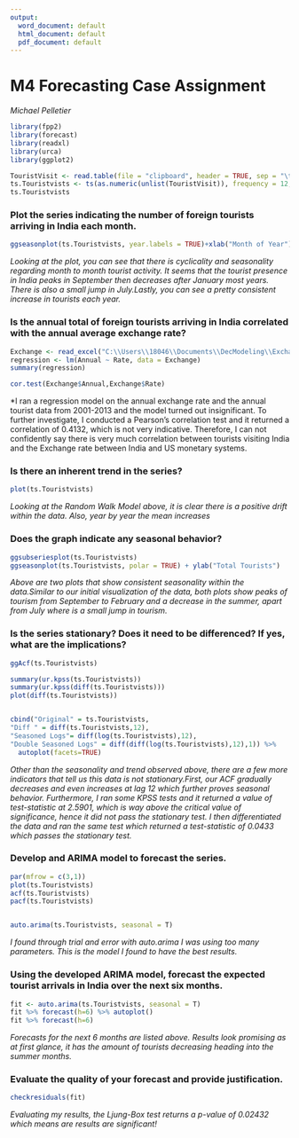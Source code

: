 ---
output:
  word_document: default
  html_document: default
  pdf_document: default
---
# M4 Forecasting Case Assignment
*Michael Pelletier*

```{r}
library(fpp2)
library(forecast)
library(readxl)
library(urca)
library(ggplot2)

TouristVisit <- read.table(file = "clipboard", header = TRUE, sep = "\t")
ts.Touristvists <- ts(as.numeric(unlist(TouristVisit)), frequency = 12, start = c(2001,1))
ts.Touristvists
```

### Plot the series indicating the number of foreign tourists arriving in India each month. 

```{r}
ggseasonplot(ts.Touristvists, year.labels = TRUE)+xlab("Month of Year")+ylab("Total Tourists")+ggtitle("Tourists Activity in India 2001 - 2013")
```


*Looking at the plot, you can see that there is cyclicality and seasonality regarding month to month tourist activity. It seems that the tourist presence in India peaks in September then decreases after January most years. There is also a small jump in July.Lastly, you can see a pretty consistent increase in tourists each year.*


### Is the annual total of foreign tourists arriving in India correlated with the annual average exchange rate? 
```{r}
Exchange <- read_excel("C:\\Users\\18046\\Documents\\DecModeling\\ExchangeRates.xlsx")
regression <- lm(Annual ~ Rate, data = Exchange)
summary(regression)

cor.test(Exchange$Annual,Exchange$Rate)
```

*I ran a regression model on the annual exchange rate and the annual tourist data from 2001-2013 and the model turned out insignificant. To further investigate, I conducted a Pearson's correlation test and it returned a correlation of 0.4132, which is not very indicative. Therefore, I can not confidently say there is very much correlation between tourists visiting India and the Exchange rate between India and US monetary systems.

### Is there an inherent trend in the series?
```{r}
plot(ts.Touristvists)
```


*Looking at the Random Walk Model above, it is clear there is a positive drift within the data. Also, year by year the mean increases*


### Does the graph indicate any seasonal behavior? 
```{r}
ggsubseriesplot(ts.Touristvists)
ggseasonplot(ts.Touristvists, polar = TRUE) + ylab("Total Tourists")
```


*Above are two plots that show consistent seasonality within the data.Similar to our initial visualization of the data, both plots show peaks of tourism from September to February and a decrease in the summer, apart from July where is a small jump in tourism.*


### Is the series stationary? Does it need to be differenced? If yes, what are the implications?
```{r}
ggAcf(ts.Touristvists)

summary(ur.kpss(ts.Touristvists))
summary(ur.kpss(diff(ts.Touristvists)))
plot(diff(ts.Touristvists))


cbind("Original" = ts.Touristvists,
"Diff " = diff(ts.Touristvists,12),
"Seasoned Logs"= diff(log(ts.Touristvists),12),
"Double Seasoned Logs" = diff(diff(log(ts.Touristvists),12),1)) %>% 
  autoplot(facets=TRUE)

```



*Other than the seasonality and trend observed above, there are a few more indicators that tell us this data is not stationary.First, our ACF gradually decreases and even increases at lag 12 which further proves seasonal behavior. Furthermore, I ran some KPSS tests and it returned a value of test-statistic at 2.5901, which is way above the critical value of significance, hence it did not pass the stationary test. I then differentiated the data and ran the same test which returned a test-statistic of 0.0433 which passes the stationary test.*



### Develop and ARIMA model to forecast the series. 
```{r}
par(mfrow = c(3,1))
plot(ts.Touristvists)
acf(ts.Touristvists)
pacf(ts.Touristvists)


auto.arima(ts.Touristvists, seasonal = T)
```

*I found through trial and error with auto.arima I was using too many parameters. This is the model I found to have the best results.*

### Using the developed ARIMA model, forecast the expected tourist arrivals in India over the next six months. 
```{r}
fit <- auto.arima(ts.Touristvists, seasonal = T)
fit %>% forecast(h=6) %>% autoplot()
fit %>% forecast(h=6)
```

*Forecasts for the next 6 months are listed above. Results look promising as at first glance, it has the amount of tourists decreasing heading into the summer months.*

### Evaluate the quality of your forecast and provide justification.
```{r}
checkresiduals(fit)
```

*Evaluating my results, the Ljung-Box test returns a p-value of 0.02432 which means are results are significant!*
